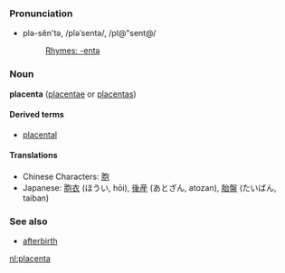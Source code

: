 ===Pronunciation===
*plə-sĕn'tə, /pləˈsentə/, /pl@"sent@/
*:[[Rhymes:English:-entə|Rhymes: -entə]]

===Noun===
'''placenta''' ([[placentae]] or [[placentas]])

====Derived terms====
*[[placental]]

====Translations====
*Chinese Characters: [[胞]]
*Japanese: [[胞衣]] (ほうい, hōi), [[後産]] (あとざん, atozan), [[胎盤]] (たいばん, taiban)

===See also===
*[[afterbirth]]

[[nl:placenta]]
